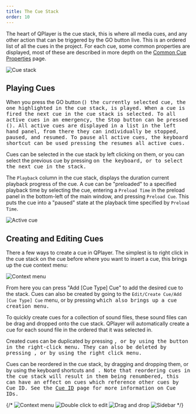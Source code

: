 ```yaml
---
title: The Cue Stack
order: 10
---
```



The heart of QPlayer is the cue stack, this is where all media cues, and any other 
action that can be triggered by the GO button live. This is an ordered list of all
the cues in the project. For each cue, some common properties are displayed, most 
of these are described in more depth on the [Common Cue Properties](../cues/cue)
page.

![Cue stack](../../../assets/qplayer-main-window.png)

## Playing Cues

When you press the GO button (<Kbd mac="Space" windows="Space"/>) the currently 
selected cue, the one highlighted in the cue stack, is played. When a cue is fired
the next cue in the cue stack is selected. To all active cues in an emergency,
the Stop button can be pressed (<Kbd mac="Esc" windows="Esc"/>). All active cues
are displayed in a list in the left hand panel, from there they can individually be
stopped, paused, and resumed. To pause all active cues, the keyboard shortcut
<Kbd mac="[" windows="["/> can be used pressing the <Kbd mac="]" windows="]"/>
resumes all active cues.

Cues can be selected in the cue stack by left clicking on them, or you can select
the previous cue by pressing <Kbd mac="Up" windows="Up"/> on the keyboard, or
<Kbd mac="Down" windows="Down"/> to select the next cue in the stack.

The `Playback` column in the cue stack, displays the duration current playback
progress of the cue. A cue can be "preloaded" to a specified playback time by 
selecting the cue, entering a `Preload Time` in the preload panel in the 
bottom-left of the main window, and pressing `Preload Cue`. This puts the cue
into a "paused" state at the playback time specified by `Preload Time`.

![Active cue](../../../assets/active-cue.png)


## Creating and Editing Cues

There a few ways to create a cue in QPlayer. The simplest is to right click in
the cue stack on the cue before where you want to insert a cue, this brings up
the cue context menu:

![Context menu](../../../assets/context-menu.png)

From here you can press "Add [Cue Type] Cue" to add the desired cue to the stack.
Cues can also be created by going to the `Edit/Create Cue/Add [Cue Type] Cue` menu,
or by pressing <Kbd mac="Cmd+T" windows="Ctrl+T"/> which also brings up a cue 
creation menu.

To quickly create cues for a collection of sound files, these sound files can be drag 
and dropped onto the cue stack. QPlayer will automatically create a cue for each sound 
file in the ordered that it was selected in.

Created cues can be duplicated by pressing <Kbd mac="Cmd+D" windows="Ctrl+D"/>,
or by using the button in the right-click menu. They can also be deleted by 
pressing <Kbd mac="Delete" windows="Delete"/>, or by using the right click menu.

Cues can be reordered in the cue stack, by dragging and dropping them, or by using
the keyboard shortcuts <Kbd mac="Cmd+Up" windows="Ctrl+Up"/> and
<Kbd mac="Cmd+Down" windows="Ctrl+Down"/>. Note that reordering cues in the cue stack
will result in them being renumbered, this can have an effect on cues which reference
other cues by Cue ID. See the [Cue ID](../cues/cue#cue-id) page for more information
on Cue IDs.


{/*
![Context menu](../../../assets/context-menu.png)
![Double click to edit](../../../assets/double-click-edit.png)
![Drag and drop](../../../assets/drag-drop.png)
![Sidebar](../../../assets/sidebar.png)
*/}
